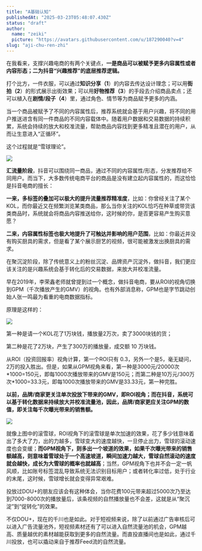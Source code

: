 ```yaml
---
title: "A基础认知"
publishedAt: "2025-03-23T05:48:07.430Z"
status: "draft"
author:
  name: "zeiki"
  picture: "https://avatars.githubusercontent.com/u/187290040?v=4"
slug: "aji-chu-ren-zhi"
---
```


在我看来，支撑兴趣电商的有两个关键点，**一是商品可以被赋予更多内容属性或者内容形态；二为抖音“兴趣推荐”的底层推荐逻辑。**

打个比方，一件衣服，可以通过**知识分享（1**）的内容去传达设计理念；可以用**街拍（2**）的形式展示出街效果；可以用**好物推荐（3**）的手段去介绍商品卖点；还可以植入在**剧情/段子（4**）里，通过角色、情节等为商品赋予更多的内涵。

当一个商品被赋予了不同的内容属性后，推荐系统就会基于用户兴趣，将不同的用户推送进含有同一件商品的不同内容载体中。随着用户数据和交易数据的持续积累，系统会持续的放大和校准流量，帮助商品内容找到更多精准且潜在的用户，从而让生意进入“正循环”。

这个过程就是“雪球理论”。

![](https://jks4lzcz64.feishu.cn/space/api/box/stream/download/asynccode/?code=NjYxYTY5YWIyNGQ1NmEwZDJiMjBiMTlkNjI1NjQ3YWJfY081T1dwTTdpZGVtVFlnb0tLOWJZWFdGNlA4UXRlaGhfVG9rZW46U1ptWmI5djNVb0xNNmZ4S3cwcGNNNWZObjE2XzE3NDI3MDYwMTk6MTc0MjcwOTYxOV9WNA)

**汇流量阶段**，抖音可以围绕同一商品，通过不同的内容属性/形态，分发推荐给不同用户。而当下，大多数传统电商平台的商品是没有建立起内容属性的，而这恰恰是抖音电商的擅长：

**一来，多标签的叠加可以极大的提升流量推荐精准度**，比如：你曾经关注了某个KOL，而你最近又在频繁浏览某类商品，那么当你关注的KOL恰巧在种草或带货该类商品时，系统就会将商品内容推送给你，这时候的你，是否更容易产生购买意愿？

**二来，内容属性标签也极大地提升了可触达并影响的用户范围**，比如：你最近并没有购买厨具的需求，但是看了某个展示厨艺的视频，很可能被激发出换厨具的需求。

在聚沉淀阶段，除了传统意义上的粉丝沉淀、品牌资产沉淀外，做抖音，我们更应该关注的是兴趣系统会基于转化后的交易数据，来放大并校准流量。

早在2019年，李荣鑫老师就曾提到过一个概念，做抖音电商，要从ROI的视角切换到GPM（千次播放产生的GMV）的视角。也有外部消息称，GPM也是字节跳动创始人张一鸣最为看重的电商数据指标。

原理是这样的：

![](https://jks4lzcz64.feishu.cn/space/api/box/stream/download/asynccode/?code=NDkzMGU5NTE4ODMwOTA2MTE2Y2JiNzgwODFkZTVjZGNfUXpPZkhkenlheWtocWV3UkdKd1J0YlZac1ZKQ0NRVmlfVG9rZW46SW9SQWJxb201b0laVVh4Nzhwc2NiNjdHbkZkXzE3NDI3MDYwMTk6MTc0MjcwOTYxOV9WNA)

第一种是请一个KOL花了1万块钱，播放量2万次，卖了3000块钱的货；

第二种是花了2万块，产生了300万的播放量，成交额 10 万块钱。

从ROI（投资回报率）视角计算，第一个ROI只有 0.3，另外一个是5，毫无疑问，2万的投入胜出。但是，如果从GPM视角来看，第一种是3000元/20000次\*1000=150元，即每1000次播放带来的GMV是150元；而第二种是10万元/300万次\*1000=33.3元，即每1000次播放带来的GMV是33.33元，第一种完胜。

**以前，品牌/商家更关注单次投放下带来的GMV，即ROI视角；而在抖音，系统可以基于转化数据来持续放大并校准流量池，因此，品牌/商家更应关注GPM的数值，即关注每千次曝光带来的销售额。**

![](https://jks4lzcz64.feishu.cn/space/api/box/stream/download/asynccode/?code=N2MyMDA3NTdhNGNjZWM5YzIxMzg5YTgxMmI5MjMyZGRfbGEzblNTRXM1dmNBdTR4Y3dSQUxaMDZDRTlibmpNdDlfVG9rZW46Q2xGc2JyazJybzBCMmd4dFNMcGN2SGtMbkdwXzE3NDI3MDYwMTk6MTc0MjcwOTYxOV9WNA)

就像上图中的滚雪球，ROI视角下的滚雪球是单次加速的效果，花了多少钱意味着出了多大了力，出的力越多，雪球变大的速度越快，一旦停止出力，雪球的滚动速度也会变缓；**而GPM视角下，则多出一个坡道的效果，如果千次曝光带来的销售额越高，则意味着雪球处于一个高速坡道，瞬间加速力越大，雪球自然滚动的速度就会越快，成长为大雪球的概率也就越高**；当然，GPM视角下也并不会一定一帆风顺，比如账号标签混乱导致系统无法识别目标用户；或者转化率过低，处于行业的末尾，这时候，雪球增长就会变得异常艰难。

投放过DOU+的朋友应该会有这种体会，当你花费100元带来超过5000次乃至达到7000-8000次的播放量后，该条视频的自然播放量也不会差，这就是从“聚沉淀”到“促转化”的效果。

不仅DOU+，现在的千川也是如此。对于短视频来说，除了以前通过广告审核后可以进入广告流量池外，短视频素材还有了可以进入自然流量池的机会，GPM越高、质量越优的素材越能获取到更多的自然流量。而直投直播间也是如此，通过千川投放，也可以撬动来自于推荐Feed流的自然流量。